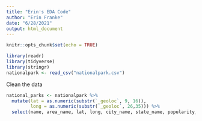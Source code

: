 ```yaml
---
title: "Erin's EDA Code"
author: "Erin Franke"
date: "6/28/2021"
output: html_document
---
```


```r
knitr::opts_chunk$set(echo = TRUE)
```

```r
library(readr)
library(tidyverse)
library(stringr)
nationalpark <- read_csv("nationalpark.csv")
```

Clean the data 
```r
national_parks <- nationalpark %>%
  mutate(lat = as.numeric(substr(`_geoloc`, 9, 16)), 
         long = as.numeric(substr(`_geoloc`, 26,35))) %>%
  select(name, area_name, lat, long, city_name, state_name, popularity, length, elevation_gain, difficulty_rating, route_type, visitor_usage, avg_rating, num_reviews, features, activities)
```

